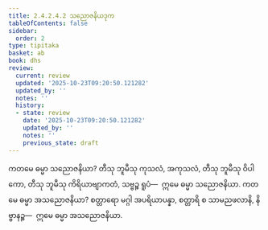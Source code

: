 ```yaml
---
title: 2.4.2.4.2 သညောဇနိယဒုက
tableOfContents: false
sidebar:
  order: 2
type: tipitaka
basket: ab
book: dhs
review:
  current: review
  updated: '2025-10-23T09:20:50.121282'
  updated_by: ''
  notes: ''
  history:
  - state: review
    date: '2025-10-23T09:20:50.121282'
    updated_by: ''
    notes: ''
    previous_state: draft
---
```



<ReviewStatus review={frontmatter.review} showDetails={true} />

<HypothesisAnnotation frontmatter={frontmatter} />

<DynamicBreadcrumb />

<Division number="1479" book="dhs" e="ch" v="29" p="280">

<Paragraph number="2190" book="dhs">
ကတမေ ဓမ္မာ သညောဇနိယာ? တီသု ဘူမီသု ကုသလံ, အကုသလံ, တီသု ဘူမီသု ဝိပါကော, တီသု ဘူမီသု ကိရိယာဗျာကတံ, သဗ္ဗဉ္စ ရူပံ—  ဣမေ ဓမ္မာ သညောဇနိယာ.
</Paragraph>

</Division>
<Division number="1480" book="dhs" e="ch" v="29" p="280">

<Paragraph number="2191" book="dhs">
ကတမေ ဓမ္မာ အသညောဇနိယာ? စတ္တာရော မဂ္ဂါ အပရိယာပန္နာ, စတ္တာရိ စ သာမညဖလာနိ, နိဗ္ဗာနဉ္စ—  ဣမေ ဓမ္မာ အသညောဇနိယာ.
</Paragraph>
</Division>